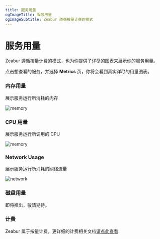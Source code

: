 ```yaml
---
title: 服务用量
ogImageTitle: 服务用量
ogImageSubtitle: Zeabur 遵循按量计费的模式
---
```


# 服务用量

Zeabur 遵循按量计费的模式，也为你提供了详尽的图表来展示你的服务用量。

点击想查看的服务，并选择 **Metrics** 页，你将会看到真实详尽的用量图表。

### 内存用量

展示服务运行所消耗的内存

![memory](/manage/metric/memory.png)

### CPU 用量

展示服务运行所调用的 CPU

![memory](/manage/metric/CPU.png)

### Network Usage

展示服务运行所消耗的网络流量

![network](/manage/metric/network.png)

### 磁盘用量

即将推出，敬请期待。

### 计费

Zeabur 属于按量计费，更详细的计费相关文档[请点此查看](/zh-CN/billing/pricing)
